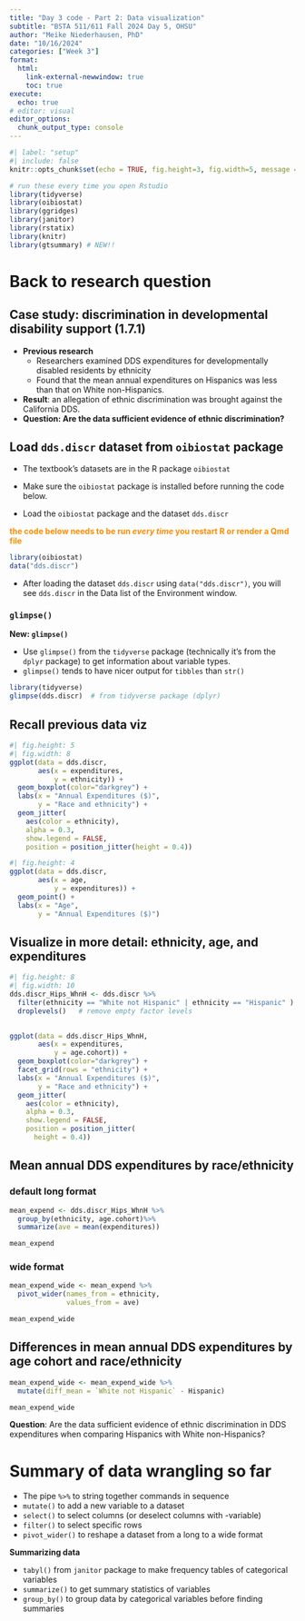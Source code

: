 ```yaml
---
title: "Day 3 code - Part 2: Data visualization"
subtitle: "BSTA 511/611 Fall 2024 Day 5, OHSU"
author: "Meike Niederhausen, PhD"
date: "10/16/2024"
categories: ["Week 3"]
format: 
  html:
    link-external-newwindow: true
    toc: true
execute:
  echo: true
# editor: visual
editor_options: 
  chunk_output_type: console
---
```



```r
#| label: "setup"
#| include: false
knitr::opts_chunk$set(echo = TRUE, fig.height=3, fig.width=5, message = F)

# run these every time you open Rstudio
library(tidyverse)    
library(oibiostat)
library(ggridges)
library(janitor)
library(rstatix)
library(knitr)
library(gtsummary) # NEW!!
```


# Back to research question

## Case study: discrimination in developmental disability support (1.7.1)

* __Previous research__
  * Researchers examined DDS expenditures for developmentally disabled residents by ethnicity
  * Found that the mean annual expenditures on Hispanics was less than that on White non-Hispanics. 
* __Result__: an allegation of ethnic discrimination was brought against the California DDS.
* __Question: Are the data sufficient evidence of ethnic discrimination?__


## Load `dds.discr` dataset from `oibiostat` package

* The textbook's datasets are in the R package `oibiostat`
* Make sure the `oibiostat` package is installed before running the code below.

* Load the `oibiostat` package and the dataset `dds.discr`

__[the code below needs to be run _every time_ you restart R or render a Qmd file]{style="color:darkorange"}__
```r
library(oibiostat)
data("dds.discr")
```

* After loading the dataset `dds.discr` using `data("dds.discr")`, you will see `dds.discr` in the Data list of the Environment window.


### `glimpse()`

__New: `glimpse()`__

* Use `glimpse()` from the `tidyverse` package (technically it's from the `dplyr` package) to get information about variable types. 
* `glimpse()` tends to have nicer output for `tibbles` than `str()`

```r
library(tidyverse)
glimpse(dds.discr)  # from tidyverse package (dplyr)
```

## Recall previous data viz

```r
#| fig.height: 5
#| fig.width: 8
ggplot(data = dds.discr, 
       aes(x = expenditures,
           y = ethnicity)) + 
  geom_boxplot(color="darkgrey") + 
  labs(x = "Annual Expenditures ($)",
       y = "Race and ethnicity") +
  geom_jitter(     
    aes(color = ethnicity),      
    alpha = 0.3,      
    show.legend = FALSE,      
    position = position_jitter(height = 0.4))      
```

```r
#| fig.height: 4
ggplot(data = dds.discr, 
       aes(x = age,
           y = expenditures)) + 
  geom_point() +       
  labs(x = "Age",
       y = "Annual Expenditures ($)") 
```


## Visualize in more detail: ethnicity, age, and expenditures

```r
#| fig.height: 8
#| fig.width: 10
dds.discr_Hips_WhnH <- dds.discr %>%  
  filter(ethnicity == "White not Hispanic" | ethnicity == "Hispanic" ) %>% 
  droplevels()   # remove empty factor levels
  

ggplot(data = dds.discr_Hips_WhnH,   
       aes(x = expenditures,
           y = age.cohort)) + 
  geom_boxplot(color="darkgrey") + 
  facet_grid(rows = "ethnicity") +   
  labs(x = "Annual Expenditures ($)",
       y = "Race and ethnicity") +
  geom_jitter(     
    aes(color = ethnicity),      
    alpha = 0.3,      
    show.legend = FALSE,      
    position = position_jitter(     
      height = 0.4))      
```


## Mean annual DDS expenditures by race/ethnicity

### default long format

```r
mean_expend <- dds.discr_Hips_WhnH %>% 
  group_by(ethnicity, age.cohort)%>% 
  summarize(ave = mean(expenditures))

mean_expend
```

### wide format

```r
mean_expend_wide <- mean_expend %>% 
  pivot_wider(names_from = ethnicity,
              values_from = ave)

mean_expend_wide
```


## Differences in mean annual DDS expenditures by age cohort and race/ethnicity

```r
mean_expend_wide <- mean_expend_wide %>% 
  mutate(diff_mean = `White not Hispanic` - Hispanic)

mean_expend_wide
```

__Question__: Are the data sufficient evidence of ethnic discrimination in DDS expenditures when comparing Hispanics with White non-Hispanics?


# Summary of data wrangling so far

* The pipe `%>%` to string together commands in sequence
* `mutate()` to add a new variable to a dataset
* `select()` to select columns (or deselect columns with -variable)
* `filter()` to select specific rows
* `pivot_wider()` to reshape a dataset from a long to a wide format

__Summarizing data__

* `tabyl()` from `janitor` package to make frequency tables of categorical variables
* `summarize()` to get summary statistics of variables
* `group_by()` to group data by categorical variables before finding summaries


